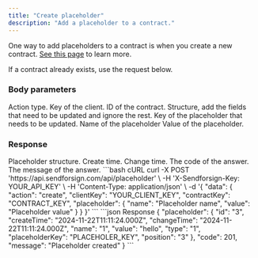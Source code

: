 ```yaml
---
title: "Create placeholder"
description: "Add a placeholder to a contract."
---
```


One way to add placeholders to a contract is when you create a new contract. 
[See this page](/api-reference/contract/create-fill) to learn more.

If a contract already exists, use the request below.

### Body parameters

<ParamField body="action" type="string" required>
  Action type.
</ParamField>

<ParamField body="clientKey" type="string" required>
  Key of the client.
</ParamField>

<ParamField body="contractKey" type="string" required>
  ID of the contract.
</ParamField>

<ParamField body="placeholder" required>
  Structure, add the fields that need to be updated and ignore the rest.

  <Expandable title="child attribute">

  <ParamField body="placeholderKey" type="string" required>
    Key of the placeholder that needs to be updated.
  </ParamField>

  <ParamField body="name" type="string">
    Name of the placeholder
  </ParamField>

  <ParamField body="value" type="string">
    Value of the placeholder.
  </ParamField>

  </Expandable>

</ParamField>

### Response

  <ResponseField name="placeholder" type="string">
    Placeholder structure.

  <Expandable title="child attribute">

  <ResponseField name="createTime" type="string">
    Create time.
  </ResponseField>

  <ResponseField name="changeTime" type="string">
    Change time.
  </ResponseField>

  </Expandable>

  </ResponseField>

<ResponseField name="code" type="string">
  The code of the answer.
</ResponseField>

<ResponseField name="message" type="string">
  The message of the answer.
</ResponseField>

<RequestExample>
```bash cURL
curl -X POST 'https://api.sendforsign.com/api/placeholder' \
     -H 'X-Sendforsign-Key: YOUR_API_KEY' \
     -H 'Content-Type: application/json' \
     -d '{
    "data": {
        "action": "create",
        "clientKey": "YOUR_CLIENT_KEY",
        "contractKey": "CONTRACT_KEY",
        "placeholder": {
            "name": "Placeholder name",
            "value": "Placeholder value"
        }
    }
}'
```
</RequestExample>

<ResponseExample>
```json Response
{
    "placeholder": {
        "id": "3",
        "createTime": "2024-11-22T11:11:24.000Z",
        "changeTime": "2024-11-22T11:11:24.000Z",
        "name": "1",
        "value": "hello",
        "type": "1",
        "placeholderKey": "PLACEHOLER_KEY",
        "position": "3"
    },
    "code": 201,
    "message": "Placeholder created"
}
```
</ResponseExample>